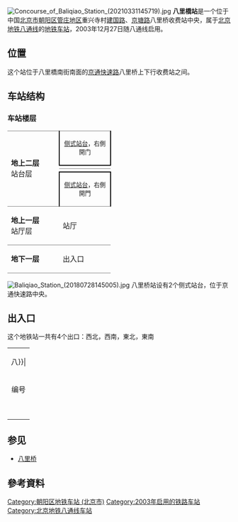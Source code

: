 {{Unreferenced|time=2014-04-07T16:12:14+00:00 }}
{{NoteTA|G1=Railway}}
{{Infobox station
|name = 八里桥
|eng_name = Bali Qiao<ref>{{cite web |title=JPG格式线路图下载 |url=https://www.bjsubway.com/jpg.html |website=北京地铁 |accessdate=2020-12-30 |archive-date=2020-10-26 |archive-url=https://web.archive.org/web/20201026031221/https://www.bjsubway.com/jpg.html |dead-url=no }}</ref>
|linecolour = {{北京地铁颜色|八}}
|image = [[File:Westbound_platform_of_Baliqiao_Station_(20210222185303).jpg|300px]]<br/>西行站台<br/>[[File:Eastbound_platform_of_Baliqiao_station.jpg|300px]]<br/>东行站台
|other_name = 
|country = {{PRC}}
|borough = [[北京市|北京市]][[朝阳区_(北京市)|朝阳区]][[管庄地区|管庄地区]]重兴寺村
|address = [[建国路_(北京)|建国路]]、[[103国道|京塘路]]八里桥收费站中央
|coordinates = {{Coord|39.908021|116.593234|type:railwaystation_region:CN-11_source:GoogleMaps|display=inline,title}}
|elevation = 
|operator = [[北京市地铁运营有限公司|北京市地铁运营有限公司]]
|lines = {{北京地铁线路名|八|SL}}
|distance = 
|platform = 2座[[侧式站台|侧式站台]]
|tracks = 2条
|bus_routes = 
|bus_stands = 
|connections = 公交站：重兴寺、八里桥
|structure = 高架车站
|hall = 整体式站厅
|depth = 
|levels = 
|interchange = 
|exits = 4個
|lift = 
|escalator = 
|architect = 
|architectural_style = 
|colour = 白色<ref name="gmrb">{{cite news|url=http://www.gmw.cn/01gmrb/1999-09/27/GB/GM%5E18192%5E6%5EGM6-2715.HTM|title=北京新地铁揭开神秘面纱|publisher=[[光明日报|光明日报]]|date=1999-09-27|accessdate=2016-05-05|archive-url=https://web.archive.org/web/20150416022642/http://www.gmw.cn/01gmrb/1999-09/27/GB/GM%5E18192%5E6%5EGM6-2715.HTM|archive-date=2015-04-16|dead-url=yes}}</ref>
|type = 
|status = 运营中
|code = BT07
|zone = 
|classification = 
|website = 
|built = 
|opened = 2003年12月27日
|pass_year = 
|passengers = 
|pass_system = 
|pass_rank = 
|mpassengers = 
|trains = 
|station_hours = 
|hours = 
|first = {{北京地铁线路名|八|S}}
:往{{北京地铁起讫站|1|L}}：05:29
:往{{北京地铁起讫站|八通|R}}：05:54
|last = {{北京地铁线路名|八|S}}
:往{{北京地铁起讫站|1|L}}：23:15
:往{{北京地铁起讫站|八通|R}}：23:56
|adjacent = {{adjacent stations|system=北京地铁|line=八|left=管庄|right=通州北苑|note-left=1.763km|note-mid=距离[[四惠站|四惠]]10.661km|note-right=1.700km}}
|other_services = 
|route_map = {{Routemap|inline=yes|map=
uSTRf\uSTRg~~ ~~{{rmr|Licon=U|{{stl|北京地铁|管庄}}}}
uSTR+BSr\uSTR+BSl
uSTR+BSr\uSTR+BSl
uSTRf\uSTRg~~ ~~{{rmr|Licon=D|{{stl|北京地铁|通州北苑}}}}
}}
}}
[[File:Concourse_of_Baliqiao_Station_(20210331145719).jpg|thumb]]
'''八里橋站'''是一个位于中国[[北京市|北京市]][[朝阳区_(北京市)|朝阳区]][[管庄地区|管庄地区]]重兴寺村[[建国路_(北京)|建国路]]、[[103国道|京塘路]]八里桥收费站中央，属于[[北京地铁|北京地铁]][[北京地铁八通线|八通线]]的[[地铁车站|地铁车站]]，2003年12月27日随八通线启用。

== 位置 ==
这个站位于八里橋南街南面的[[京通快速路|京通快速路]]八里桥上下行收费站之间。

==车站结构==
===车站楼层===
{|cellspacing=0 cellpadding=3
|style="border-top:solid 1px gray;border-bottom:solid 1px gray;" rowspan=4 width=100|'''地上二层'''<br />站台层
|style="border-top:solid 1px gray;border-right:solid 2px black;border-left:solid 2px black;border-bottom:solid 2px black;" colspan=2|<center><small>[[侧式站台|侧式站台]]，右側開门</small></center>
|-
|style="border-bottom:solid 1px gray;" width=100|{{arrow|L}}
|style="border-bottom:solid 1px gray;" width=350|{{北京地铁线路名|八|c}}往{{站|古城||北京市}}（[[北京地铁1号线|1号线]]）<small>（{{站|管庄}}）</small>
|-
|{{arrow|R}}
|{{北京地铁线路名|八|c}}往{{站|环球度假区}}<small>（{{站|通州北苑}}）</small>
|-
|style="border-right:solid 2px black;border-left:solid 2px black;border-top:solid 2px black;border-bottom:solid 1px gray;" colspan=2|<center><small>[[侧式站台|侧式站台]]，右側開門</small></center>
|-
|style="border-bottom:solid 1px gray;"|'''地上一层'''<br />站厅层
|style="border-bottom:solid 1px gray;"|站厅
|style="border-bottom:solid 1px gray;"|客务中心、自动售票机、进出站闸机
|-
|style="border-bottom:solid 1px gray;"|'''地下一层'''
|style="border-bottom:solid 1px gray;"|出入口
|style="border-bottom:solid 1px gray;"|
|}
[[File:Baliqiao_Station_(20180728145005).jpg|thumb]]
八里桥站设有2个侧式站台，位于京通快速路中央。

== 出入口 ==
这个地铁站一共有4个出口：西北，西南，東北，東南
{| class="wikitable"
| colspan="5" align="center" bgcolor={{北京地铁颜色|八}}|
|-
! 编号
! 指示
! 建议前往的目的地
! 照片
! 无障碍设施
|-
|{{港鐵出口|A|1|附=輪}} 
| 建国路  
| 
| [[File:Exit_A1_of_Baliqiao_Station_(20210331152057).jpg|150px]] 
| [[File:Exit_A1_stair_lift_of_Baliqiao_Station_(20210331145810).jpg|150px]]
|-
|{{港鐵出口|A|2|附=}} 
| 建国路 
|  
| [[File:Exit_A2_of_Baliqiao_Station_(20210331152436).jpg|150px]]
| {{n/a}}
|-
|{{港鐵出口|B|1}} 
| 建国路 
| 
| [[File:Exit_B1_of_Baliqiao_Station_(20210331151925).jpg|150px]] 
| {{n/a}}
|-
|{{港鐵出口|B|2}} 
| 建国路 
|  
| [[File:Exit_B2_of_Baliqiao_Station_(20210331152007).jpg|150px]] 
| {{n/a}}
|-
|{{港鐵出口|B|3}} 
| 建国路  
|  
| [[File:Exit_B3_of_Baliqiao_Station_(20210331152800).jpg|150px]] 
| {{n/a}}
|-
| bgcolor="#EEEEEE" colspan=5 | {{港鐵出口|註=輪}}
|}

== 参见 ==
{{commonscat|Baliqiao Station}}
* [[八里桥|八里桥]]
== 參考資料 ==
{{Reflist}}

{{北京地鐵八通线}}

[[Category:朝阳区地铁车站_(北京市)|Category:朝阳区地铁车站 (北京市)]]
[[Category:2003年启用的铁路车站|Category:2003年启用的铁路车站]]
[[Category:北京地铁八通线车站|Category:北京地铁八通线车站]]